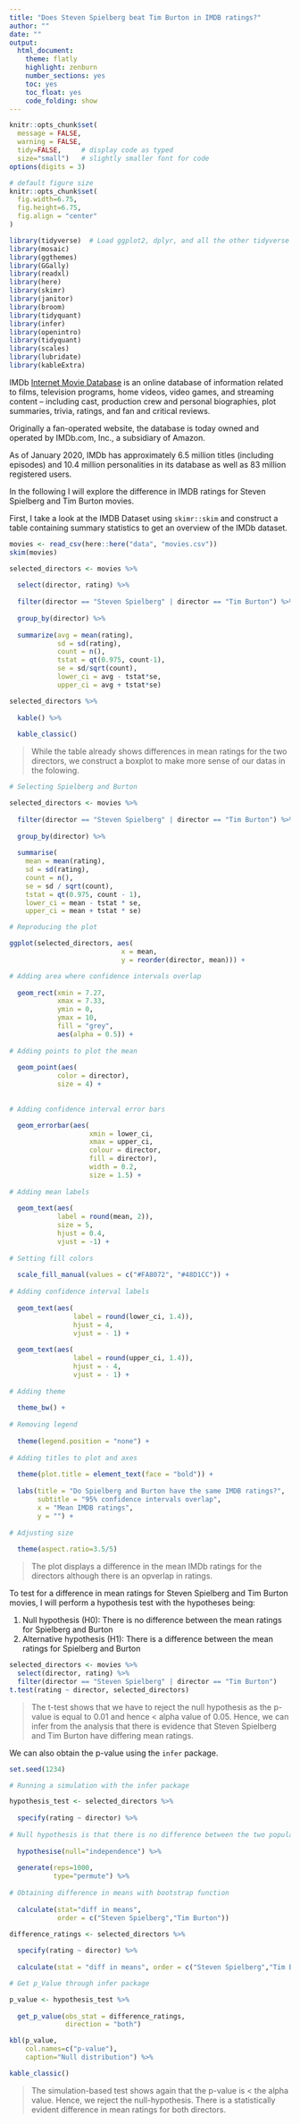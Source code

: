 ```yaml
---
title: "Does Steven Spielberg beat Tim Burton in IMDB ratings?"
author: ""
date: ""
output:
  html_document:
    theme: flatly
    highlight: zenburn
    number_sections: yes
    toc: yes
    toc_float: yes
    code_folding: show
---
```



```r

knitr::opts_chunk$set(
  message = FALSE, 
  warning = FALSE, 
  tidy=FALSE,     # display code as typed
  size="small")   # slightly smaller font for code
options(digits = 3)

# default figure size
knitr::opts_chunk$set(
  fig.width=6.75, 
  fig.height=6.75,
  fig.align = "center"
)

```


```r

library(tidyverse)  # Load ggplot2, dplyr, and all the other tidyverse packages
library(mosaic)
library(ggthemes)
library(GGally)
library(readxl)
library(here)
library(skimr)
library(janitor)
library(broom)
library(tidyquant)
library(infer)
library(openintro)
library(tidyquant)
library(scales)
library(lubridate)
library(kableExtra)
```


IMDb [Internet Movie Database](https://www.imdb.com/) is an online database of information related to films, television programs, home videos, video games, and streaming content – including cast, production crew and personal biographies, plot summaries, trivia, ratings, and fan and critical reviews.

Originally a fan-operated website, the database is today owned and operated by IMDb.com, Inc., a subsidiary of Amazon.

As of January 2020, IMDb has approximately 6.5 million titles (including episodes) and 10.4 million personalities in its database as well as 83 million registered users.

In the following I will explore the difference in IMDB ratings for Steven Spielberg and Tim Burton movies.

First, I take a look at the IMDB Dataset using `skimr::skim` and construct a table containing summary statistics to get an overview of the IMDb dataset.

```r
movies <- read_csv(here::here("data", "movies.csv"))
skim(movies)
```

```r

selected_directors <- movies %>%
  
  select(director, rating) %>%
  
  filter(director == "Steven Spielberg" | director == "Tim Burton") %>%
  
  group_by(director) %>%
  
  summarize(avg = mean(rating), 
            sd = sd(rating), 
            count = n(),
            tstat = qt(0.975, count-1),
            se = sd/sqrt(count),
            lower_ci = avg - tstat*se, 
            upper_ci = avg + tstat*se) 

selected_directors %>%
  
  kable() %>%
  
  kable_classic()

```
>While the table already shows differences in mean ratings for the two directors, we construct a boxplot to make more sense of our datas in the folowing. 

```r

# Selecting Spielberg and Burton

selected_directors <- movies %>% 
  
  filter(director == "Steven Spielberg" | director == "Tim Burton") %>% 
  
  group_by(director) %>% 
  
  summarise(
    mean = mean(rating),
    sd = sd(rating),
    count = n(),
    se = sd / sqrt(count),
    tstat = qt(0.975, count - 1),
    lower_ci = mean - tstat * se,
    upper_ci = mean + tstat * se) 

# Reproducing the plot

ggplot(selected_directors, aes(
                            x = mean,
                            y = reorder(director, mean))) +

# Adding area where confidence intervals overlap
  
  geom_rect(xmin = 7.27,
            xmax = 7.33,
            ymin = 0,
            ymax = 10,
            fill = "grey",
            aes(alpha = 0.5)) +
  
# Adding points to plot the mean
  
  geom_point(aes(
            color = director),
            size = 4) +
  
  
# Adding confidence interval error bars

  geom_errorbar(aes(
                    xmin = lower_ci,
                    xmax = upper_ci,
                    colour = director,
                    fill = director),
                    width = 0.2,
                    size = 1.5) +
  
# Adding mean labels
  
  geom_text(aes(
            label = round(mean, 2)),
            size = 5,
            hjust = 0.4,
            vjust = -1) +
  
# Setting fill colors
  
  scale_fill_manual(values = c("#FA8072", "#48D1CC")) +
  
# Adding confidence interval labels
  
  geom_text(aes(
                label = round(lower_ci, 1.4)),
                hjust = 4,
                vjust = - 1) +
  
  geom_text(aes(
                label = round(upper_ci, 1.4)),
                hjust = - 4,
                vjust = - 1) +
  
# Adding theme
  
  theme_bw() +
  
# Removing legend
  
  theme(legend.position = "none") +
  
# Adding titles to plot and axes
  
  theme(plot.title = element_text(face = "bold")) +
  
  labs(title = "Do Spielberg and Burton have the same IMDB ratings?",
       subtitle = "95% confidence intervals overlap",
       x = "Mean IMDB ratings",
       y = "") +
  
# Adjusting size
  
  theme(aspect.ratio=3.5/5) 

```

>The plot displays a difference in the mean IMDb ratings for the directors although there is an opverlap in ratings. 

To test for a difference in mean ratings for Steven Spielberg and Tim Burton movies, I will perform a hypothesis test with the hypotheses being:

1. Null hypothesis (H0): There is no difference between the mean ratings for Spielberg and Burton
2. Alternative hypothesis (H1): There is a difference between the mean ratings for Spielberg and Burton


```r
selected_directors <- movies %>%
  select(director, rating) %>%
  filter(director == "Steven Spielberg" | director == "Tim Burton")
t.test(rating ~ director, selected_directors)
```

>The t-test shows that we have to reject the null hypothesis as the p-value is equal to 0.01 and hence < alpha value of 0.05. Hence, we can infer from the analysis that there is evidence that Steven Spielberg and Tim Burton have differing mean ratings.

We can also obtain the p-value using the `infer` package. 

```r
set.seed(1234)

# Running a simulation with the infer package

hypothesis_test <- selected_directors %>%
  
  specify(rating ~ director) %>%
  
# Null hypothesis is that there is no difference between the two population means
  
  hypothesise(null="independence") %>%
  
  generate(reps=1000,
           type="permute") %>%
  
# Obtaining difference in means with bootstrap function
  
  calculate(stat="diff in means",
            order = c("Steven Spielberg","Tim Burton"))

difference_ratings <- selected_directors %>%
  
  specify(rating ~ director) %>%
  
  calculate(stat = "diff in means", order = c("Steven Spielberg","Tim Burton"))

# Get p_Value through infer package

p_value <- hypothesis_test %>%
  
  get_p_value(obs_stat = difference_ratings,
              direction = "both")

kbl(p_value, 
    col.names=c("p-value"),
    caption="Null distribution") %>%

kable_classic()

```

> The simulation-based test shows again that the p-value is < the alpha value. Hence, we reject the null-hypothesis. There is a statistically evident difference in mean ratings for both directors.